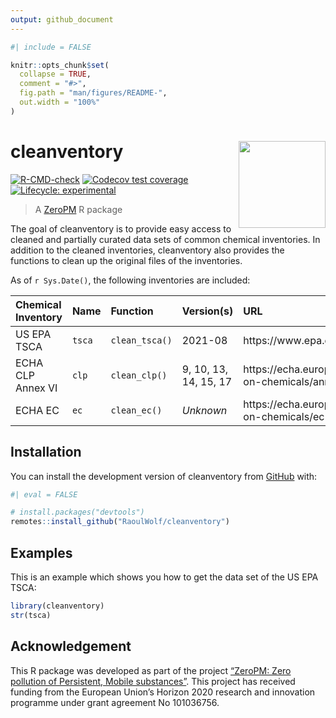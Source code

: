 ```yaml
---
output: github_document
---
```


<!-- README.md is generated from README.Rmd. Please edit that file -->

```r
#| include = FALSE

knitr::opts_chunk$set(
  collapse = TRUE,
  comment = "#>",
  fig.path = "man/figures/README-",
  out.width = "100%"
)
```

# cleanventory <img src="man/figures/logo.svg" align="right" height="139" />

<!-- badges: start -->
[![R-CMD-check](https://github.com/RaoulWolf/cleanventory/workflows/R-CMD-check/badge.svg)](https://github.com/RaoulWolf/cleanventory/actions)
[![Codecov test coverage](https://codecov.io/gh/RaoulWolf/cleanventory/branch/master/graph/badge.svg)](https://app.codecov.io/gh/RaoulWolf/cleanventory?branch=master)
[![Lifecycle: experimental](https://img.shields.io/badge/lifecycle-experimental-orange.svg)](https://lifecycle.r-lib.org/articles/stages.html#experimental)
<!-- badges: end -->

> A [ZeroPM](https://zeropm.eu/) R package

The goal of cleanventory is to provide easy access to cleaned and partially 
curated data sets of common chemical inventories. In addition to the cleaned
inventories, cleanventory also provides the functions to clean up the original
files of the inventories. 

As of `r Sys.Date()`, the following inventories are included: 

| Chemical Inventory | Name   | Function       | Version(s)            | URL                                                                |
|:------------------ |:------ |:-------------- |:--------------------- |:------------------------------------------------------------------ |
| US EPA TSCA        | `tsca` | `clean_tsca()` | 2021-08               | https://www.epa.gov/tsca-inventory                                 |
| ECHA CLP Annex VI  | `clp`  | `clean_clp()`  | 9, 10, 13, 14, 15, 17 | https://echa.europa.eu/en/information-on-chemicals/annex-vi-to-clp |
| ECHA EC            | `ec`   | `clean_ec()`   | *Unknown*             | https://echa.europa.eu/information-on-chemicals/ec-inventory       |


## Installation

You can install the development version of cleanventory from 
[GitHub](https://github.com/) with:

```r
#| eval = FALSE

# install.packages("devtools")
remotes::install_github("RaoulWolf/cleanventory")
```

## Examples

This is an example which shows you how to get the data set of the US EPA TSCA:

```r
library(cleanventory)
str(tsca)
```

## Acknowledgement

This R package was developed as part of the project ["ZeroPM: Zero pollution of 
Persistent, Mobile substances"](https://zeropm.eu/). This project has received 
funding from the European Union's Horizon 2020 research and innovation 
programme under grant agreement No 101036756.
